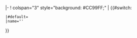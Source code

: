 <includeonly>|-
! colspan="3" style="background: #CC99FF;" | {{#switch:{{{1}}}
 |#default=''{{{1|文學系列}}}''
 |name=''''''{{{1}}}''''''
}}</includeonly><noinclude>
{{documentation}}
</noinclude>